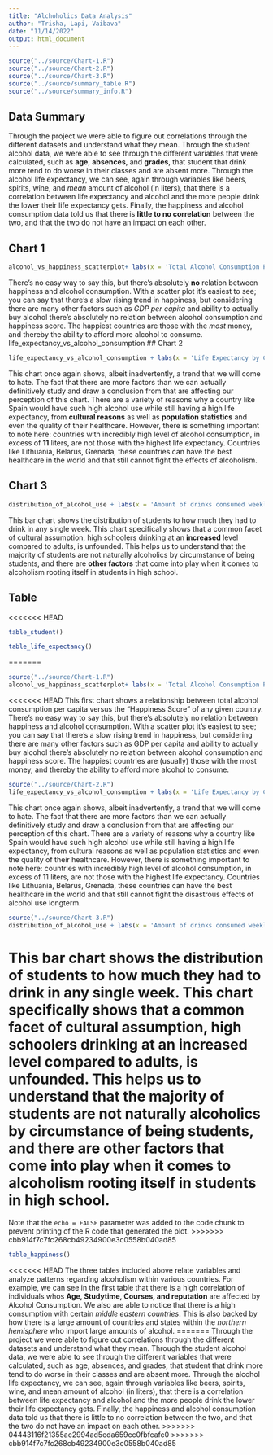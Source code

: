 ```yaml
---
title: "Alchoholics Data Analysis"
author: "Trisha, Lapi, Vaibava"
date: "11/14/2022"
output: html_document
---
```


```r
source("../source/Chart-1.R")
source("../source/Chart-2.R")
source("../source/Chart-3.R")
source("../source/summary_table.R")
source("../source/summary_info.R")
```

## Data Summary

Through the project we were able to figure out correlations through the different datasets and understand what they mean. Through the student alcohol data, we were able to see through the different variables that were calculated, such as **age**, **absences**, and **grades**, that student that drink more tend to do worse in their classes and are absent more.  Through the alcohol life expectancy, we can see, again through variables like beers, spirits, wine, and *mean* amount of alcohol (in liters), that there is a correlation between life expectancy and alcohol and the more people drink the lower their life expectancy gets. Finally, the happiness and alcohol consumption data told us that there is **little to no correlation** between the two, and that the two do not have an impact on each other.

## Chart 1
``` r
alcohol_vs_happiness_scatterplot+ labs(x = 'Total Alcohol Consumption Per Capita (Beer, Spirits, Wine)', y = 'Happiness Score', title = 'Alcohol Consumption By Country vs Happiness Score')
```

There's no easy way to say this, but there's absolutely **no** relation between happiness and alcohol consumption. With a scatter plot it's easiest to see; you can say that there's a slow rising trend in happiness, but considering there are many other factors such as *GDP per capita* and ability to actually buy alcohol there's absolutely no relation between alcohol consumption and happiness score. The happiest countries are those with the *most* money, and thereby the ability to afford more alcohol to consume.
life_expectancy_vs_alcohol_consumption
## Chart 2
``` r
life_expectancy_vs_alcohol_consumption + labs(x = 'Life Expectancy by Country', y = 'Total Pure Alcohol Consumption (in Liters)', title = 'Mapping Life Expectancy vs Total Alcohol Consumption in Liters by Country') 
```

This chart once again shows, albeit inadvertently, a trend that we will come to hate. The fact that there are more factors than we can actually definitively study and draw a conclusion from that are affecting our perception of this chart. There are a variety of reasons why a country like Spain would have such high alcohol use while still having a high life expectancy, from **cultural reasons** as well as **population statistics** and even the quality of their healthcare. However, there is something important to note here: countries with incredibly high level of alcohol consumption, in excess of **11** liters, are not those with the highest life expectancy. Countries like Lithuania, Belarus, Grenada, these countries can have the best healthcare in the world and that still cannot fight the effects of alcoholism.

## Chart 3 

``` r
distribution_of_alcohol_use + labs(x = 'Amount of drinks consumed weekly', y = 'Distribution of students', title = "Students and their weekly drinking habits") + theme_light()
```

This bar chart shows the distribution of students to how much they had to drink in any single week. This chart specifically shows that a common facet of cultural assumption, high schoolers drinking at an **increased** level compared to adults, is unfounded. This helps us to understand that the majority of students are not naturally alcoholics by circumstance of being students, and there are **other factors** that come into play when it comes to alcoholism rooting itself in students in high school.

## Table 

<<<<<<< HEAD
``` r
table_student()
```

``` r
table_life_expectancy()
```
=======
```r
source("../source/Chart-1.R")
alcohol_vs_happiness_scatterplot+ labs(x = 'Total Alcohol Consumption Per Capita (Beer, Spirits, Wine)', y = 'Happiness Score', title = 'Alcohol Consumption By Country vs Happiness Score')
```

<<<<<<< HEAD
This first chart shows a relationship between total alcohol consumption per capita versus the "Happiness Score" of any given country.
There's no easy way to say this, but there's absolutely no relation between happiness and alcohol consumption. With a scatter plot it's easiest to see; you can say that there's a slow rising trend in happiness, but considering there are many other factors such as GDP per capita and ability to actually buy alcohol there's absolutely no relation between alcohol consumption and happiness score. The happiest countries are (usually) those with the most money, and thereby the ability to afford more alcohol to consume.

```r
source("../source/Chart-2.R")
life_expectancy_vs_alcohol_consumption + labs(x = 'Life Expectancy by Country', y = 'Total Pure Alcohol Consumption (in Liters)', title = 'Mapping Life Expectancy vs Total Alcohol Consumption in Liters by Country')
```
This chart once again shows, albeit inadvertently, a trend that we will come to hate. The fact that there are more factors than we can actually definitively study and draw a conclusion from that are affecting our perception of this chart. There are a variety of reasons why a country like Spain would have such high alcohol use while still having a high life expectancy, from cultural reasons as well as population statistics and even the quality of their healthcare. However, there is something important to note here: countries with incredibly high level of alcohol consumption, in excess of 11 liters, are not those with the highest life expectancy. Countries like Lithuania, Belarus, Grenada, these countries can have the best healthcare in the world and that still cannot fight the disastrous effects of alcohol use longterm. 

```r
source("../source/Chart-3.R")
distribution_of_alcohol_use + labs(x = 'Amount of drinks consumed weekly', y = 'Distribution of students', title = "Students and their weekly drinking habits") + theme_light()
```

This bar chart shows the distribution of students to how much they had to drink in any single week. This chart specifically shows that a common facet of cultural assumption, high schoolers drinking at an increased level compared to adults, is unfounded. This helps us to understand that the majority of students are not naturally alcoholics by circumstance of being students, and there are other factors that come into play when it comes to alcoholism rooting itself in students in high school.
=======
Note that the `echo = FALSE` parameter was added to the code chunk to prevent printing of the R code that generated the plot.
>>>>>>> cbb914f7c7fc268cb49234900e3c0558b040ad85

``` r
table_happiness()
```

<<<<<<< HEAD
The three tables included above relate variables and analyze patterns regarding alcoholism within various countries. For example, we can see in the first table that there is a high correlation of individuals whos **Age, Studytime, Courses, and reputation** are affected by Alcohol Consumption. We also are able to notice that there is a high consumption with certain *middle eastern countries*. This is also backed by how there is a large amount of countries and states within the *northern hemisphere* who import large amounts of alcohol. 
=======
Through the project we were able to figure out correlations through the different datasets and understand what they mean. Through the student alcohol data, we were able to see through the different variables that were calculated, such as age, absences, and grades, that student that drink more tend to do worse in their classes and are absent more.  Through the alcohol life expectancy, we can see, again through variables like beers, spirits, wine, and mean amount of alcohol (in liters), that there is a correlation between life expectancy and alcohol and the more people drink the lower their life expectancy gets. Finally, the happiness and alcohol consumption data told us that there is little to no correlation between the two, and that the two do not have an impact on each other. 
>>>>>>> 04443116f21355ac2994ad5eda659cc0fbfcafc0
>>>>>>> cbb914f7c7fc268cb49234900e3c0558b040ad85
